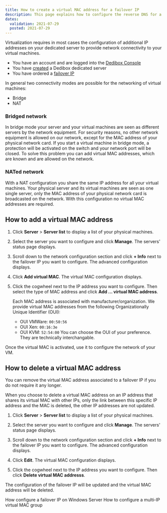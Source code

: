 ```yaml
---
title: How to create a virtual MAC address for a failover IP
description: This page explains how to configure the reverse DNS for a failover IP.
dates:
  validation: 2021-07-29
  posted: 2021-07-29
---
```


Virtualization requires in most cases the configuration of additional IP addresses on your dedicated server to provide network connectivity to your virtual machines.

<Message type="requirement">

  - You have an account and are logged into the [Dedibox Console](https://console.online.net)
  - You have [created](/dedibox/dedicated-servers/how-to/order-a-server) a Dedibox dedicated server
  - You have ordered a [failover IP](/dedibox-network/ip-failover/concepts/#failover-ips)

</Message>

In general two connectivity modes are possible for the networking of virtual machines:

* Bridge
* NAT

### Bridged network

In bridge mode your server and your virtual machines are seen as different servers by the network equipment.
For security reasons, no other network equipment is allowed on our network, except for the MAC address of your physical network card.
If you start a virtual machine in bridge mode, a protection will be activated on the switch and your network port will be closed.
To solve this problem you can add virtual MAC addresses, which are known and are allowed on the network.

### NATed network
With a NAT configuration you share the same IP address for all your virtual machines. Your physical server and its virtual machines are seen as one single server, only the MAC address of your physical network card is broadcasted on the network.
With this configuration no virtual MAC addresses are required. 

## How to add a virtual MAC address

1. Click **Server** > **Server list** to display a list of your physical machines. 

2. Select the server you want to configure and click **Manage**. The servers' status page displays.

3. Scroll down to the network configuration section and click **+ Info** next to the failover IP you want to configure. The advanced configuration displays.

4. Click **Add virtual MAC**. The virtual MAC configuration displays. 

5. Click the cogwheel next to the IP address you want to configure. Then select the type of MAC address and click **Add ... virtual MAC address**.

    <Message type="note">

    Each MAC address is associated with manufacturer/organization. We provide virtual MAC addresses from the following Organizationally Unique Identifier (OUI):
    * OUI VMWare: `00:50:56`
    * OUI Xen: `00:16:3e`
    * OUI KVM: `52:54:00`
    You can choose the OUI of your preference. They are technically interchangable. 

    </Message>

Once the virtual MAC is activated, use it to configure the network of your VM.

## How to delete a virtual MAC address

You can remove the virtual MAC address associated to a failover IP if you do not require it any longer. 

<Message type="tip">

When you choose to delete a virtual MAC address on an IP address that shares its virtual MAC with other IPs, only the link between this specific IP address and the MAC is deleted, the other IP addresses are not updated.

</Message>

1. Click **Server** > **Server list** to display a list of your physical machines. 

2. Select the server you want to configure and click **Manage**. The servers' status page displays.

3. Scroll down to the network configuration section and click **+ Info** next to the failover IP you want to configure. The advanced configuration displays.

4. Click **Edit**. The virtual MAC configuration displays. 

5. Click the cogwheel next to the IP address you want to configure. Then click **Delete virtual MAC addresss**. 

The configuration of the failover IP will be updated and the virtual MAC address will be deleted. 

<Navigation title="See Also">
  <PreviousButton to="/dedibox-network/ip-failover/how-to/configure-windows">How configure a failover IP on Windows Server</PreviousButton>
  <NextButton to="/dedibox-network/ip-failover/how-to/configure-multiip-virtualmac">How to configure a multi-IP virtual MAC group</NextButton>
</Navigation>
